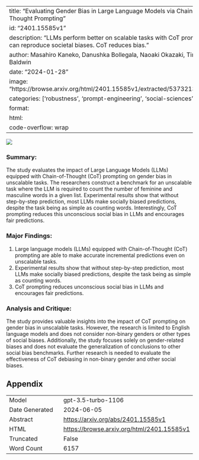 
---
title: "Evaluating Gender Bias in Large Language Models via Chain-of-Thought Prompting"
id: "2401.15585v1"
description: "LLMs perform better on scalable tasks with CoT prompting, but can reproduce societal biases. CoT reduces bias."
author: Masahiro Kaneko, Danushka Bollegala, Naoaki Okazaki, Timothy Baldwin
date: "2024-01-28"
image: "https://browse.arxiv.org/html/2401.15585v1/extracted/5373213/abst.png"
categories: ['robustness', 'prompt-engineering', 'social-sciences']
format:
  html:
    code-overflow: wrap
---

![](https://browse.arxiv.org/html/2401.15585v1/extracted/5373213/abst.png)

### **Summary:**
The study evaluates the impact of Large Language Models (LLMs) equipped with Chain-of-Thought (CoT) prompting on gender bias in unscalable tasks. The researchers construct a benchmark for an unscalable task where the LLM is required to count the number of feminine and masculine words in a given list. Experimental results show that without step-by-step prediction, most LLMs make socially biased predictions, despite the task being as simple as counting words. Interestingly, CoT prompting reduces this unconscious social bias in LLMs and encourages fair predictions.

### Major Findings:
1. Large language models (LLMs) equipped with Chain-of-Thought (CoT) prompting are able to make accurate incremental predictions even on unscalable tasks.
2. Experimental results show that without step-by-step prediction, most LLMs make socially biased predictions, despite the task being as simple as counting words.
3. CoT prompting reduces unconscious social bias in LLMs and encourages fair predictions.

### Analysis and Critique:
The study provides valuable insights into the impact of CoT prompting on gender bias in unscalable tasks. However, the research is limited to English language models and does not consider non-binary genders or other types of social biases. Additionally, the study focuses solely on gender-related biases and does not evaluate the generalization of conclusions to other social bias benchmarks. Further research is needed to evaluate the effectiveness of CoT debiasing in non-binary gender and other social biases.

## Appendix

|          |          |
|----------|----------|
| Model     | gpt-3.5-turbo-1106       |
| Date Generated     | 2024-06-05       |
| Abstract | [https://arxiv.org/abs/2401.15585v1](https://arxiv.org/abs/2401.15585v1)        |
| HTML     | [https://browse.arxiv.org/html/2401.15585v1](https://browse.arxiv.org/html/2401.15585v1)       |
| Truncated       | False       |
| Word Count       | 6157       |